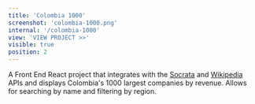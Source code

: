 ```yaml
---
title: 'Colombia 1000'
screenshot: 'colombia-1000.png'
internal: '/colombia-1000'
view: 'VIEW PROJECT >>'
visible: true
position: 2
---
```


A Front End React project that integrates with the <a href='https://dev.socrata.com/' target='_blank'>Socrata</a> and <a href='https://www.mediawiki.org/wiki/API:Main_page' target='_blank'>Wikipedia</a> APIs
and displays Colombia's 1000 largest companies by revenue. Allows for searching by name and filtering by region.
